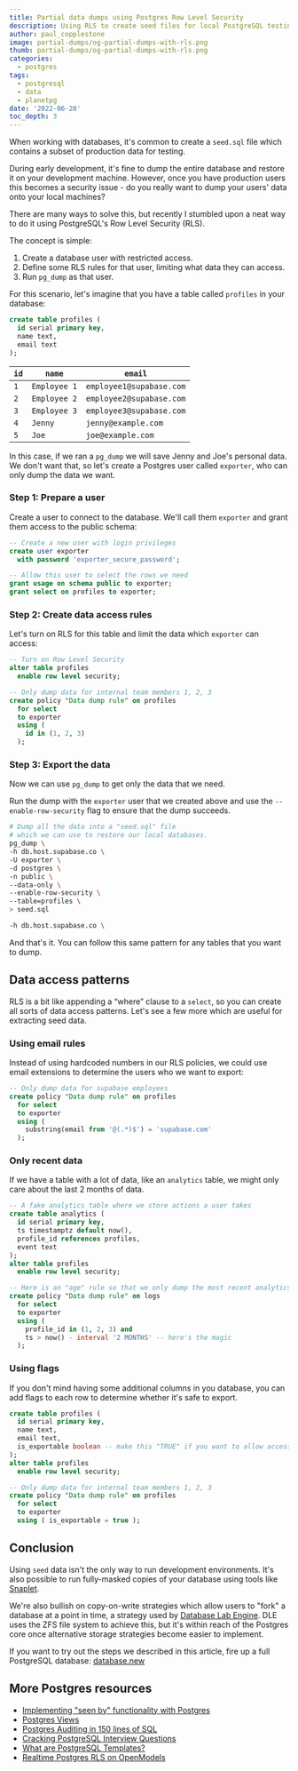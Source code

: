 ```yaml
---
title: Partial data dumps using Postgres Row Level Security
description: Using RLS to create seed files for local PostgreSQL testing.
author: paul_copplestone
image: partial-dumps/og-partial-dumps-with-rls.png
thumb: partial-dumps/og-partial-dumps-with-rls.png
categories:
  - postgres
tags:
  - postgresql
  - data
  - planetpg
date: '2022-06-28'
toc_depth: 3
---
```


When working with databases, it's common to create a `seed.sql` file which contains a subset of production data for testing.

During early development, it's fine to dump the entire database and restore it on your development machine.
However, once you have production users this becomes a security issue - do you really want to dump your users' data onto your local machines?

There are many ways to solve this, but recently I stumbled upon a neat way to do it using PostgreSQL's Row Level Security (RLS).

The concept is simple:

1. Create a database user with restricted access.
2. Define some RLS rules for that user, limiting what data they can access.
3. Run `pg_dump` as that user.

For this scenario, let's imagine that you have a table called `profiles` in your database:

```sql hideCopy
create table profiles (
  id serial primary key,
  name text,
  email text
);
```

| `id` | `name`       | `email`                  |
| ---- | ------------ | ------------------------ |
| `1`  | `Employee 1` | `employee1@supabase.com` |
| `2`  | `Employee 2` | `employee2@supabase.com` |
| `3`  | `Employee 3` | `employee3@supabase.com` |
| `4`  | `Jenny`      | `jenny@example.com`      |
| `5`  | `Joe`        | `joe@example.com`        |

In this case, if we ran a `pg_dump` we will save Jenny and Joe's personal data. We don't want that, so let's create a Postgres user called `exporter`, who can only dump the data we want.

### Step 1: Prepare a user

Create a user to connect to the database. We'll call them `exporter` and grant them access to the public schema:

```sql hideCopy
-- Create a new user with login privileges
create user exporter
  with password 'exporter_secure_password';

-- Allow this user to select the rows we need
grant usage on schema public to exporter;
grant select on profiles to exporter;
```

### Step 2: Create data access rules

Let's turn on RLS for this table and limit the data which `exporter` can access:

```sql hideCopy hideLineNumbers
-- Turn on Row Level Security
alter table profiles
  enable row level security;

-- Only dump data for internal team members 1, 2, 3
create policy "Data dump rule" on profiles
  for select
  to exporter
  using (
    id in (1, 2, 3)
  );
```

### Step 3: Export the data

Now we can use `pg_dump` to get only the data that we need.

Run the dump with the `exporter` user that we created above and use the `--enable-row-security` flag to ensure that the dump succeeds.

```bash hideCopy hideLineNumbers
# Dump all the data into a "seed.sql" file
# which we can use to restore our local databases.
pg_dump \
-h db.host.supabase.co \
-U exporter \
-d postgres \
-n public \
--data-only \
--enable-row-security \
--table=profiles \
> seed.sql
```

```bash hideCopy hideLineNumbers
-h db.host.supabase.co \
```

And that's it. You can follow this same pattern for any tables that you want to dump.

## Data access patterns

RLS is a bit like appending a “where” clause to a `select`, so you can create all sorts of data access patterns. Let's see a few more which are useful for extracting seed data.

### Using email rules

Instead of using hardcoded numbers in our RLS policies, we could use email extensions to determine the users who we want to export:

```sql hideCopy
-- Only dump data for supabase employees
create policy "Data dump rule" on profiles
  for select
  to exporter
  using (
    substring(email from '@(.*)$') = 'supabase.com'
  );

```

### Only recent data

If we have a table with a lot of data, like an `analytics` table, we might only care about the last 2 months of data.

```sql hideCopy
-- A fake analytics table where we store actions a user takes
create table analytics (
  id serial primary key,
  ts timestamptz default now(),
  profile_id references profiles,
  event text
);
alter table profiles
  enable row level security;

-- Here is an "age" rule so that we only dump the most recent analytics
create policy "Data dump rule" on logs
  for select
  to exporter
  using (
    profile_id in (1, 2, 3) and
    ts > now() - interval '2 MONTHS' -- here's the magic
  );
```

### Using flags

If you don't mind having some additional columns in you database, you can add flags to each row to determine whether it's safe to export.

```sql hideCopy
create table profiles (
  id serial primary key,
  name text,
  email text,
  is_exportable boolean -- make this "TRUE" if you want to allow access
);
alter table profiles
  enable row level security;

-- Only dump data for internal team members 1, 2, 3
create policy "Data dump rule" on profiles
  for select
  to exporter
  using ( is_exportable = true );

```

## Conclusion

Using `seed` data isn't the only way to run development environments. It's also possible to run fully-masked copies of your database using tools like
[Snaplet](https://docs.snaplet.dev/tutorials/supabase-clone-environments).

We're also bullish on copy-on-write strategies which allow users to "fork" a database at a point in time,
a strategy used by [Database Lab Engine](https://postgres.ai/docs/database-lab).
DLE uses the ZFS file system to achieve this, but it's within reach of the Postgres core once alternative storage strategies become easier to implement.

If you want to try out the steps we described in this article, fire up a full PostgreSQL database: [database.new](https://database.new)

## More Postgres resources

- [Implementing "seen by" functionality with Postgres](https://open-models-platform.com/blog/seen-by-in-postgresql)
- [Postgres Views](https://open-models-platform.com/blog/postgresql-views)
- [Postgres Auditing in 150 lines of SQL](https://open-models-platform.com/blog/audit)
- [Cracking PostgreSQL Interview Questions](https://open-models-platform.com/blog/cracking-postgres-interview)
- [What are PostgreSQL Templates?](https://open-models-platform.com/blog/postgresql-templates)
- [Realtime Postgres RLS on OpenModels](https://open-models-platform.com/blog/realtime-row-level-security-in-postgresql)
